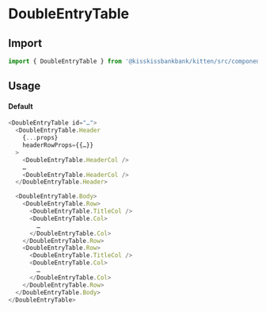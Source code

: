 
<Meta title="Tables" component={DoubleEntryTable} />

# DoubleEntryTable

<Canvas>
  <Story name="DoubleEntryTable" story={stories.Default} />
</Canvas>

## Import

```js
import { DoubleEntryTable } from '@kisskissbankbank/kitten/src/components/tables/double-entry-table'
```

## Usage

#### Default

```js
<DoubleEntryTable id="…">
  <DoubleEntryTable.Header
    {...props}
    headerRowProps={{…}}
  >
    <DoubleEntryTable.HeaderCol />
    …
    <DoubleEntryTable.HeaderCol />
  </DoubleEntryTable.Header>

  <DoubleEntryTable.Body>
    <DoubleEntryTable.Row>
      <DoubleEntryTable.TitleCol />
      <DoubleEntryTable.Col>
        …
      </DoubleEntryTable.Col>
    </DoubleEntryTable.Row>
    <DoubleEntryTable.Row>
      <DoubleEntryTable.TitleCol />
      <DoubleEntryTable.Col>
        …
      </DoubleEntryTable.Col>
    </DoubleEntryTable.Row>
  </DoubleEntryTable.Body>
</DoubleEntryTable>
```
